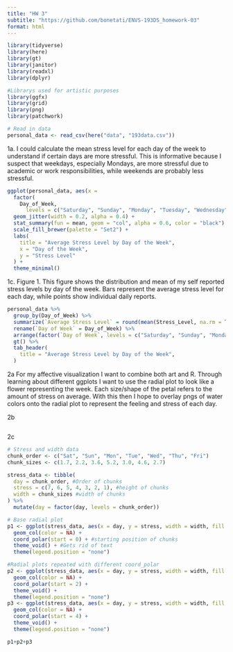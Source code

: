 ```yaml
---
title: "HW 3"
subtitle: "https://github.com/bonetati/ENVS-193DS_homework-03"
format: html
---
```


```r
library(tidyverse)
library(here)
library(gt) 
library(janitor)
library(readxl)
library(dplyr)

#Librarys used for artistic purposes
library(ggfx)
library(grid)
library(png)
library(patchwork)

# Read in data
personal_data <- read_csv(here("data", "193data.csv"))
```
1a.
I could calculate the mean stress level for each day of the week to understand if certain days are more stressful. This is informative because I suspect that weekdays, especially Mondays, are more stressful due to academic or work responsibilities, while weekends are probably less stressful.

```r

ggplot(personal_data, aes(x = 
  factor(
    Day_of_Week,
      levels = c("Saturday", "Sunday", "Monday", "Tuesday", "Wednesday", "Thursday", "Friday")), y = Stress_Level, fill = Day_of_Week)) +
  geom_jitter(width = 0.2, alpha = 0.4) +
  stat_summary(fun = mean, geom = "col", alpha = 0.6, color = "black") +
  scale_fill_brewer(palette = "Set2") +
  labs(
    title = "Average Stress Level by Day of the Week",
    x = "Day of the Week",
    y = "Stress Level"
  ) +
  theme_minimal()

```

1c.
Figure 1. This figure shows the distribution and mean of my self reported stress levels by day of the week. Bars represent the average stress level for each day, while points show individual daily reports.

```r
personal_data %>%
  group_by(Day_of_Week) %>%
  summarize(`Average Stress Level` = round(mean(Stress_Level, na.rm = TRUE), 1)) %>%
  rename(`Day of Week` = Day_of_Week) %>%
  arrange(factor(`Day of Week`, levels = c("Saturday", "Sunday", "Monday", "Tuesday", "Wednesday", "Thursday", "Friday"))) %>%
  gt() %>%
  tab_header(
    title = "Average Stress Level by Day of the Week",
  )
```

2a
For my affective visualization I want to combine both art and R. Through learning about different ggplots I want to use the radial plot to look like a flower representing the week. Each size/shape of the petal refers to the amount of stress on average. With this then I hope to overlay pngs of water colors onto the radial plot to represent the feeling and stress of each day. 

2b
```r

```

2c
```r

# Stress and width data
chunk_order <- c("Sat", "Sun", "Mon", "Tue", "Wed", "Thu", "Fri")
chunk_sizes <- c(1.7, 2.2, 3.6, 5.2, 3.0, 4.6, 2.7)

stress_data <- tibble(
  day = chunk_order, #Order of chunks
  stress = c(7, 6, 5, 4, 3, 2, 1), #height of chunks
  width = chunk_sizes #width of chunks
) %>%
  mutate(day = factor(day, levels = chunk_order))

# Base radial plot
p1 <- ggplot(stress_data, aes(x = day, y = stress, width = width, fill = stress)) +
  geom_col(color = NA) +
  coord_polar(start = 0) + #starting position of chunks
  theme_void() + #Gets rid of text
  theme(legend.position = "none")

#Radial plots repeated with different coord_polar
p2 <- ggplot(stress_data, aes(x = day, y = stress, width = width, fill = stress)) +
  geom_col(color = NA) +
  coord_polar(start = 2) +
  theme_void() +
  theme(legend.position = "none")
p3 <- ggplot(stress_data, aes(x = day, y = stress, width = width, fill = stress)) +
  geom_col(color = NA) +
  coord_polar(start = 4) +
  theme_void() +
  theme(legend.position = "none")

p1+p2+p3
```

